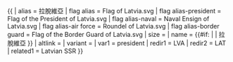 {{ {{{1<noinclude>|country showdata</noinclude>}}}
| alias = 拉脫維亞
| flag alias = Flag of Latvia.svg
| flag alias-president = Flag of the President of Latvia.svg
| flag alias-naval = Naval Ensign of Latvia.svg
| flag alias-air force = Roundel of Latvia.svg
| flag alias-border guard = Flag of the Border Guard of Latvia.svg 
| size = {{{size|}}}
| name = {{#if: {{{name|}}} | {{{name|}}} | 拉脫維亞 }}
| altlink = {{{altlink|}}}
| variant = {{{variant|}}}
<noinclude>
| var1 = president 
| redir1 = LVA
| redir2 = LAT
| related1 = Latvian SSR
</noinclude>
}}